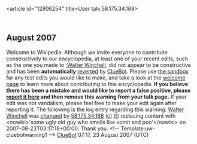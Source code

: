 <article id="12906254" title=User talk:58.175.34.168>
	<talkpage id="12906254" title="User talk:58.175.34.168">


== August 2007 ==
{{{icon|[[Image:Information.svg|left|25px]] }}}Welcome to Wikipedia. Although we invite everyone to contribute constructively to our encyclopedia, at least one of your recent edits, such as the one you made to [[:Walter Winchell]], did not appear to be constructive and has been '''automatically''' [[Help:Reverting|reverted]] by [[User:ClueBot|ClueBot]].  Please use [[Wikipedia:Sandbox|the sandbox]] for any test edits you would like to make, and take a look at the [[Wikipedia:Introduction|welcome page]] to learn more about contributing to this encyclopedia. {{User:ClueBot/Tracker}} '''If you believe there has been a mistake and would like to report a false positive, please [[User:ClueBot/FalsePositives|report it here]] and then remove this warning from your talk page.'''  If your edit was not vandalism, please feel free to make your edit again after reporting it. The following is the log entry regarding this warning: [[Walter Winchell]] was [http://en.wikipedia.org/w/index.php?title=Walter+Winchell&amp;diff=153102667&amp;oldid=151350798 changed] by [[User:58.175.34.168|58.175.34.168]] [[Special:Contributions/58.175.34.168|(c)]] [[User talk:58.175.34.168|(t)]] replacing content with &lt;nowiki&gt;'some ugly old guy who smells like vomit and poo'&lt;/nowiki&gt; on 2007-08-23T03:17:18+00:00. Thank you. &lt;!-- Template:uw-cluebotwarning1 --&gt; [[User:ClueBot|ClueBot]] 07:17, 23 August 2007 (UTC)
	</talkpage>
</article>